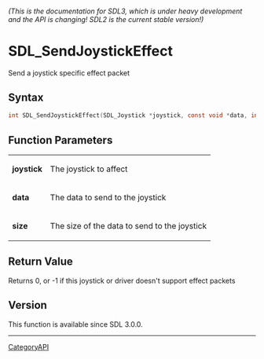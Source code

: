 ====== (This is the documentation for SDL3, which is under heavy development and the API is changing! SDL2 is the current stable version!) ======
= SDL_SendJoystickEffect =

Send a joystick specific effect packet 

== Syntax ==

<syntaxhighlight lang='c'>
int SDL_SendJoystickEffect(SDL_Joystick *joystick, const void *data, int size);
</syntaxhighlight>

== Function Parameters ==

{|
|'''joystick'''
|The joystick to affect
|-
|'''data'''
|The data to send to the joystick
|-
|'''size'''
|The size of the data to send to the joystick
|}

== Return Value ==

Returns 0, or -1 if this joystick or driver doesn't support effect packets

== Version ==

This function is available since SDL 3.0.0.

----
[[CategoryAPI]]



